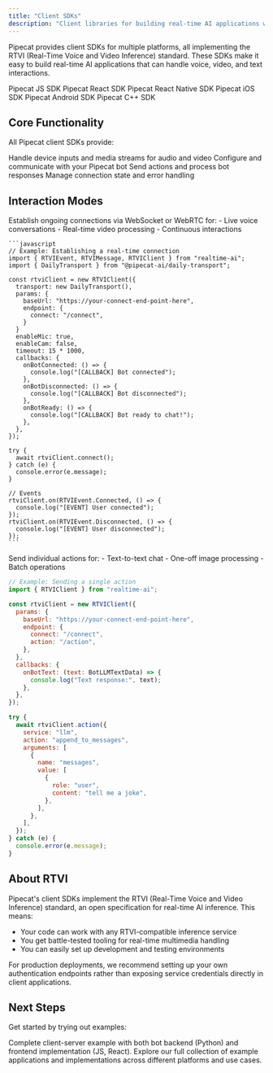 ```yaml
---
title: "Client SDKs"
description: "Client libraries for building real-time AI applications with Pipecat"
---
```


Pipecat provides client SDKs for multiple platforms, all implementing the RTVI (Real-Time Voice and Video Inference) standard. These SDKs make it easy to build real-time AI applications that can handle voice, video, and text interactions.

<CardGroup cols={3}>
  <Card
    title="Javascript"
    icon="JS"
    color="#f7e014"
    href="/client/js/introduction"
  >
    Pipecat JS SDK
  </Card>
  <Card
    title="React"
    icon="react"
    color="#56c4db"
    href="/client/react/introduction"
  >
    Pipecat React SDK
  </Card>
  <Card
    title="React Native"
    icon="react"
    color="#56c4db"
    href="/client/react-native/introduction"
  >
    Pipecat React Native SDK
  </Card>
  <Card
    title="Swift"
    icon="swift"
    color="#F05138"
    vertical="true"
    href="/client/ios/introduction"
  >
    Pipecat iOS SDK
  </Card>
  <Card
    title="Kotlin"
    icon="android"
    color="#78C257"
    href="/client/android/introduction"
  >
    Pipecat Android SDK
  </Card>
  <Card title="C++" icon="C" color="#679cd3" href="/client/c++/introduction">
    Pipecat C++ SDK
  </Card>
</CardGroup>

## Core Functionality

All Pipecat client SDKs provide:

<CardGroup cols={2}>
  <Card title="Media Management" icon="video">
    Handle device inputs and media streams for audio and video
  </Card>
  <Card title="Bot Integration" icon="robot">
    Configure and communicate with your Pipecat bot
  </Card>
  <Card title="Action Handling" icon="bolt">
    Send actions and process bot responses
  </Card>
  <Card title="Session Management" icon="arrows-rotate">
    Manage connection state and error handling
  </Card>
</CardGroup>

## Interaction Modes

<Tabs>
  <Tab title="Real-time Streaming">
    Establish ongoing connections via WebSocket or WebRTC for:
    - Live voice conversations
    - Real-time video processing
    - Continuous interactions
    
    ```javascript
    // Example: Establishing a real-time connection
    import { RTVIEvent, RTVIMessage, RTVIClient } from "realtime-ai";
    import { DailyTransport } from "@pipecat-ai/daily-transport";

    const rtviClient = new RTVIClient({
      transport: new DailyTransport(),
      params: {
        baseUrl: "https://your-connect-end-point-here",
        endpoint: {
          connect: "/connect",
        }
      }
      enableMic: true,
      enableCam: false,
      timeout: 15 * 1000,
      callbacks: {
        onBotConnected: () => {
          console.log("[CALLBACK] Bot connected");
        },
        onBotDisconnected: () => {
          console.log("[CALLBACK] Bot disconnected");
        },
        onBotReady: () => {
          console.log("[CALLBACK] Bot ready to chat!");
        },
      },
    });

    try {
      await rtviClient.connect();
    } catch (e) {
      console.error(e.message);
    }

    // Events
    rtviClient.on(RTVIEvent.Connected, () => {
      console.log("[EVENT] User connected");
    });
    rtviClient.on(RTVIEvent.Disconnected, () => {
      console.log("[EVENT] User disconnected");
    });
    ```

</Tab>
<Tab title="Single-turn Actions">
  Send individual actions for:
  - Text-to-text chat
  - One-off image processing
  - Batch operations

```javascript
// Example: Sending a single action
import { RTVIClient } from "realtime-ai";

const rtviClient = new RTVIClient({
  params: {
    baseUrl: "https://your-connect-end-point-here",
    endpoint: {
      connect: "/connect",
      action: "/action",
    },
  },
  callbacks: {
    onBotText: (text: BotLLMTextData) => {
      console.log("Text response:", text);
    },
  },
});

try {
  await rtviClient.action({
    service: "llm",
    action: "append_to_messages",
    arguments: [
      {
        name: "messages",
        value: [
          {
            role: "user",
            content: "tell me a joke",
          },
        ],
      },
    ],
  });
} catch (e) {
  console.error(e.message);
}
```

</Tab>
</Tabs>

## About RTVI

Pipecat's client SDKs implement the RTVI (Real-Time Voice and Video Inference) standard, an open specification for real-time AI inference. This means:

- Your code can work with any RTVI-compatible inference service
- You get battle-tested tooling for real-time multimedia handling
- You can easily set up development and testing environments

<Note>
  For production deployments, we recommend setting up your own authentication
  endpoints rather than exposing service credentials directly in client
  applications.
</Note>

## Next Steps

Get started by trying out examples:

<CardGroup cols={2}>
  <Card
    title="Simple Chatbot Example"
    icon="robot"
    href="https://github.com/pipecat-ai/pipecat/tree/main/examples/simple-chatbot"
  >
    Complete client-server example with both bot backend (Python) and frontend
    implementation (JS, React).
  </Card>
  <Card
    title="More Examples"
    icon="code"
    href="https://github.com/pipecat-ai/pipecat/tree/main/examples"
  >
    Explore our full collection of example applications and implementations
    across different platforms and use cases.
  </Card>
</CardGroup>

